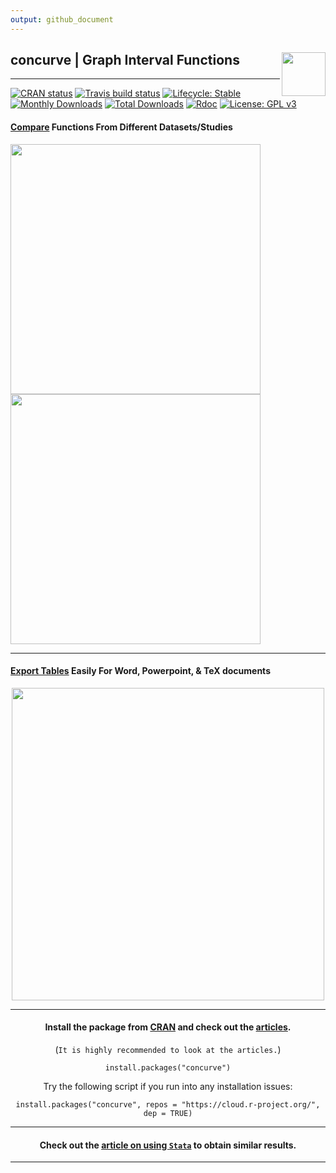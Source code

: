 ```yaml
---
output: github_document
---
```


## concurve | Graph Interval Functions </strong> <img src="man/figures/logo.svg" align="right" width="70"/>

* * * 

<!-- badges: start -->
[![CRAN status](https://www.r-pkg.org/badges/version/concurve)](https://CRAN.R-project.org/package=concurve)
[![Travis build status](https://travis-ci.com/zadrafi/concurve.svg?branch=master)](https://travis-ci.com/zadrafi/concurve)
[![Lifecycle: Stable](https://img.shields.io/badge/lifecycle-stable-brightgreen.svg)](https://www.tidyverse.org/lifecycle/#stable)
[![Monthly Downloads](https://cranlogs.r-pkg.org/badges/concurve)](https://cran.r-project.org/package=concurve)
[![Total Downloads](https://cranlogs.r-pkg.org/badges/grand-total/concurve)](https://cran.r-project.org/package=concurve)
[![Rdoc](http://www.rdocumentation.org/badges/version/concurve)](http://www.rdocumentation.org/packages/concurve)
[![License: GPL v3](https://img.shields.io/badge/License-GPL%20v3-blue.svg)](https://www.gnu.org/licenses/gpl-3.0)
<!-- badges: end -->

#### [Compare](reference/plot_compare.html) Functions From Different Datasets/Studies

<img src = "https://res.cloudinary.com/less-likely/image/upload/v1591475692/Site/functions.png" align="center" width ="400">
<img src = "https://res.cloudinary.com/less-likely/image/upload/v1591475692/Site/lfunctions.png" align="center" width ="400">

* * *

#### [Export Tables](reference/curve_table.html) Easily For Word, Powerpoint, & TeX documents
<center>
<img src = "https://res.cloudinary.com/less-likely/image/upload/v1574628079/Site/tables.png" align="center" width="500">

* * * 

#### Install the package from [CRAN](https://cran.r-project.org/package=concurve) and check out the [articles](articles/index.html).
(`It is highly recommended to look at the articles.`)

``` 
install.packages("concurve")
```

Try the following script if you run into any installation issues:

```
install.packages("concurve", repos = "https://cloud.r-project.org/", dep = TRUE)
```

* * * 

#### Check out the [article on using `Stata`](articles/stata.html) to obtain similar results.

* * * 
